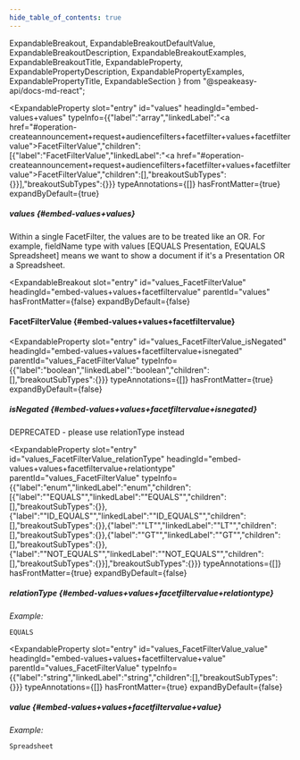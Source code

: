 ```yaml
---
hide_table_of_contents: true
---
```

  ExpandableBreakout,
  ExpandableBreakoutDefaultValue,
  ExpandableBreakoutDescription,
  ExpandableBreakoutExamples,
  ExpandableBreakoutTitle,
  ExpandableProperty,
  ExpandablePropertyDescription,
  ExpandablePropertyExamples,
  ExpandablePropertyTitle,
  ExpandableSection
} from "@speakeasy-api/docs-md-react";

<ExpandableSection>

<ExpandableProperty
  slot="entry"
  id="values"
  headingId="embed-values+values"
  typeInfo={{"label":"array","linkedLabel":"<a href=\"#operation-createannouncement+request+audiencefilters+facetfilter+values+facetfiltervalue\">FacetFilterValue</a>","children":[{"label":"FacetFilterValue","linkedLabel":"<a href=\"#operation-createannouncement+request+audiencefilters+facetfilter+values+facetfiltervalue\">FacetFilterValue</a>","children":[],"breakoutSubTypes":{}}],"breakoutSubTypes":{}}}
  typeAnnotations={[]}
  hasFrontMatter={true}
  expandByDefault={true}
>

<ExpandablePropertyTitle slot="title">

##### values \{#embed-values+values\}

</ExpandablePropertyTitle>

<ExpandablePropertyDescription slot="description">

Within a single FacetFilter, the values are to be treated like an OR. For example, fieldName type with values [EQUALS Presentation, EQUALS Spreadsheet] means we want to show a document if it's a Presentation OR a Spreadsheet.

</ExpandablePropertyDescription>

</ExpandableProperty>

<ExpandableBreakout
  slot="entry"
  id="values_FacetFilterValue"
  headingId="embed-values+values+facetfiltervalue"
  parentId="values"
  hasFrontMatter={false}
  expandByDefault={false}
>

<ExpandableBreakoutTitle slot="title">

#### FacetFilterValue \{#embed-values+values+facetfiltervalue\}

</ExpandableBreakoutTitle>

<ExpandableBreakoutDescription slot="description">

</ExpandableBreakoutDescription>

<ExpandableBreakoutExamples slot="examples">

</ExpandableBreakoutExamples>

<ExpandableBreakoutDefaultValue slot="defaultValue">

</ExpandableBreakoutDefaultValue>

</ExpandableBreakout>

<ExpandableProperty
  slot="entry"
  id="values_FacetFilterValue_isNegated"
  headingId="embed-values+values+facetfiltervalue+isnegated"
  parentId="values_FacetFilterValue"
  typeInfo={{"label":"boolean","linkedLabel":"boolean","children":[],"breakoutSubTypes":{}}}
  typeAnnotations={[]}
  hasFrontMatter={true}
  expandByDefault={false}
>

<ExpandablePropertyTitle slot="title">

##### isNegated \{#embed-values+values+facetfiltervalue+isnegated\}

</ExpandablePropertyTitle>

<ExpandablePropertyDescription slot="description">

DEPRECATED - please use relationType instead

</ExpandablePropertyDescription>

</ExpandableProperty>

<ExpandableProperty
  slot="entry"
  id="values_FacetFilterValue_relationType"
  headingId="embed-values+values+facetfiltervalue+relationtype"
  parentId="values_FacetFilterValue"
  typeInfo={{"label":"enum","linkedLabel":"enum","children":[{"label":"\"EQUALS\"","linkedLabel":"\"EQUALS\"","children":[],"breakoutSubTypes":{}},{"label":"\"ID_EQUALS\"","linkedLabel":"\"ID_EQUALS\"","children":[],"breakoutSubTypes":{}},{"label":"\"LT\"","linkedLabel":"\"LT\"","children":[],"breakoutSubTypes":{}},{"label":"\"GT\"","linkedLabel":"\"GT\"","children":[],"breakoutSubTypes":{}},{"label":"\"NOT_EQUALS\"","linkedLabel":"\"NOT_EQUALS\"","children":[],"breakoutSubTypes":{}}],"breakoutSubTypes":{}}}
  typeAnnotations={[]}
  hasFrontMatter={true}
  expandByDefault={false}
>

<ExpandablePropertyTitle slot="title">

##### relationType \{#embed-values+values+facetfiltervalue+relationtype\}

</ExpandablePropertyTitle>

<ExpandablePropertyExamples slot="examples">

_Example:_

```
EQUALS
```

</ExpandablePropertyExamples>

</ExpandableProperty>

<ExpandableProperty
  slot="entry"
  id="values_FacetFilterValue_value"
  headingId="embed-values+values+facetfiltervalue+value"
  parentId="values_FacetFilterValue"
  typeInfo={{"label":"string","linkedLabel":"string","children":[],"breakoutSubTypes":{}}}
  typeAnnotations={[]}
  hasFrontMatter={true}
  expandByDefault={false}
>

<ExpandablePropertyTitle slot="title">

##### value \{#embed-values+values+facetfiltervalue+value\}

</ExpandablePropertyTitle>

<ExpandablePropertyExamples slot="examples">

_Example:_

```
Spreadsheet
```

</ExpandablePropertyExamples>

</ExpandableProperty>

</ExpandableSection>